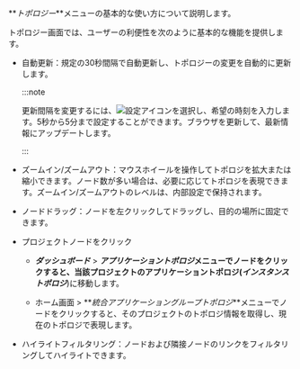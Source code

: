 **_トポロジー_**メニューの基本的な使い方について説明します。

<ImgLang img="topology-control.png" desc="アプリケーショントポロジーの基本動作" />

トポロジー画面では、ユーザーの利便性を次のように基本的な機能を提供します。

-   自動更新：規定の30秒間隔で自動更新し、トポロジーの変更を自動的に更新します。 

    :::note

    更新間隔を変更するには、![設定アイコン](/img/ico-setting.svg)を選択し、希望の時刻を入力します。5秒から5分まで設定することができます。ブラウザを更新して、最新情報にアップデートします。

    :::

-   ズームイン/ズームアウト：マウスホイールを操作してトポロジを拡大または縮小できます。ノード数が多い場合は、必要に応じてトポロジを表現できます。ズームイン/ズームアウトのレベルは、内部設定で保持されます。

-   ノードドラッグ：ノードを左クリックしてドラッグし、目的の場所に固定できます。

-   プロジェクトノードをクリック

    -   **_ダッシュボード_** > **_アプリケーショントポロジ_**メニューでノードをクリックすると、当該プロジェクトのアプリケーショントポロジ(**_インスタンストポロジ_**)に移動します。

    -   ホーム画面 > **_統合アプリケーショングループトポロジ_**メニューでノードをクリックすると、そのプロジェクトのトポロジ情報を取得し、現在のトポロジで表現します。

-   ハイライトフィルタリング：ノードおよび隣接ノードのリンクをフィルタリングしてハイライトできます。
